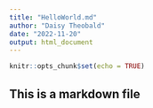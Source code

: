 ```yaml
---
title: "HelloWorld.md"
author: "Daisy Theobald"
date: "2022-11-20"
output: html_document
---
```


```r
knitr::opts_chunk$set(echo = TRUE)
```

## This is a markdown file
